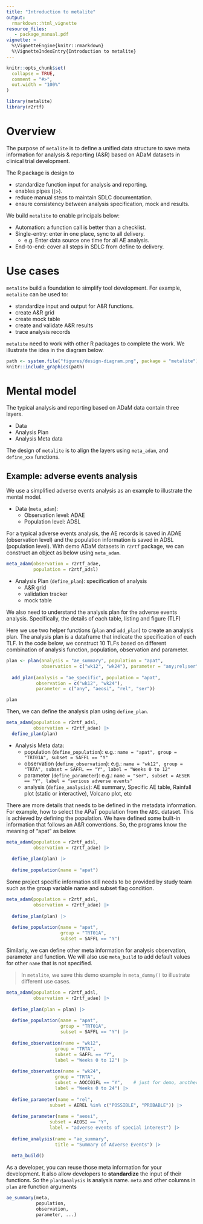 ```yaml
---
title: "Introduction to metalite"
output:
  rmarkdown::html_vignette
resource_files:
   - package_manual.pdf
vignette: >
  %\VignetteEngine{knitr::rmarkdown}
  %\VignetteIndexEntry{Introduction to metalite}
---
```


```r
knitr::opts_chunk$set(
  collapse = TRUE,
  comment = "#>",
  out.width = "100%"
)
```

```r
library(metalite)
library(r2rtf)
```

# Overview

The purpose of `metalite` is to define a unified data structure to save meta information 
for analysis & reporting (A&R) based on ADaM datasets in clinical trial development. 

The R package is design to 

- standardize function input for analysis and reporting. 
- enables pipes (`|>`).
- reduce manual steps to maintain SDLC documentation.
- ensure consistency between analysis specification, mock and results.

We build `metalite` to enable principals below:

- Automation: a function call is better than a checklist. 
- Single-entry: enter in one place, sync to all delivery. 
  - e.g. Enter data source one time for all AE analysis.
- End-to-end: cover all steps in SDLC from define to delivery.

# Use cases 

`metalite` build a foundation to simplify tool development. 
For example, `metalite` can be used to: 

- standardize input and output for A&R functions. 
- create A&R grid 
- create mock table 
- create and validate A&R results
- trace analysis records 

`metalite` need to work with other R packages to complete the work. 
We illustrate the idea in the diagram below.

```r
path <- system.file("figures/design-diagram.png", package = "metalite")
knitr::include_graphics(path)
```

# Mental model

The typical analysis and reporting based on ADaM data contain three layers.

- Data
- Analysis Plan 
- Analysis Meta data

The design of `metalite` is to align the layers using `meta_adam`, and `define_xxx` functions. 

## Example: adverse events analysis

We use a simplified adverse events analysis as an example to illustrate the mental model. 

- Data (`meta_adam`):
  + Observation level: ADAE
  + Population level:  ADSL

For a typical adverse events analysis, 
the AE records is saved in ADAE (observation level) and 
the population information is saved in ADSL (population level). 
With demo ADaM datasets in `r2rtf` package, we can construct an object as below using `meta_adam`. 

```r
meta_adam(observation = r2rtf_adae, 
          population = r2rtf_adsl) 
```

- Analysis Plan (`define_plan`): specification of analysis 
  + A&R grid 
  + validation tracker 
  + mock table

We also need to understand the analysis plan for the adverse events analysis. 
Specifically, the details of each table, listing and figure (TLF)

Here we use two helper functions (`plan` and `add_plan`) to create an analysis plan.
The analysis plan is a dataframe that indicate the specification of each TLF.
In the code below, we construct 10 TLFs based on different combination of 
analysis function, population, observation and parameter. 

```r
plan <- plan(analysis = "ae_summary", population = "apat", 
             observation = c("wk12", "wk24"), parameter = "any;rel;ser") |>
  
  add_plan(analysis = "ae_specific", population = "apat", 
           observation = c("wk12", "wk24"), 
           parameter = c("any", "aeosi", "rel", "ser"))

plan
```

Then, we can define the analysis plan using `define_plan`.

```r
meta_adam(population = r2rtf_adsl,
          observation = r2rtf_adae) |>
  define_plan(plan)
```
  
- Analysis Meta data: 
  + population (`define_population`): e.g.: `name = "apat", group = "TRT01A", subset = SAFFL == "Y"` 
  + observation (`define_observation`): e.g.: `name = "wk12", group = "TRTA", subset = SAFFL == "Y", label = "Weeks 0 to 12"` 
  + parameter (`define_parameter`): e.g.: `name = "ser", subset = AESER == "Y", label = "serious adverse events"`
  + analysis (`define_analysis`): AE summary, Specific AE table, Rainfall plot (static or interactive), Volcano plot, etc

There are more details that needs to be defined in the metadata information. 
For example, how to select the APaT population from the `ADSL` dataset. 
This is achieved by defining the population. 
We have defined some built-in information that follows an A&R conventions. 
So, the programs know the meaning of "apat" as below. 

```r
meta_adam(population = r2rtf_adsl, 
          observation = r2rtf_adae) |>
  
  define_plan(plan) |>
  
  define_population(name = "apat")
```

Some project specific information still needs to be provided by study team 
such as the group variable name and subset flag condition. 

```r
meta_adam(population = r2rtf_adsl, 
          observation = r2rtf_adae) |>
  
  define_plan(plan) |>
  
  define_population(name = "apat",
                    group = "TRT01A", 
                    subset = SAFFL == "Y")
```

Similarly, we can define other meta information 
for analysis observation, parameter and function.
We will also use `meta_build` to add default values for other `name` that is not specified. 

> In `metalite`, we save this demo example in `meta_dummy()` to illustrate different use cases.

```r
meta_adam(population = r2rtf_adsl, 
          observation = r2rtf_adae) |>
  
  define_plan(plan = plan) |>
  
  define_population(name = "apat",
                    group = "TRT01A", 
                    subset = SAFFL == "Y") |>
  
  define_observation(name = "wk12",
                  group = "TRTA", 
                  subset = SAFFL == "Y", 
                  label = "Weeks 0 to 12") |>
  
  define_observation(name = "wk24",
                  group = "TRTA", 
                  subset = AOCC01FL == "Y",    # just for demo, another flag shall be used.  
                  label = "Weeks 0 to 24") |>
  
  define_parameter(name = "rel", 
                subset = AEREL %in% c("POSSIBLE", "PROBABLE")) |>
  
  define_parameter(name = "aeosi", 
                subset = AEOSI == "Y", 
                label = "adverse events of special interest") |> 
  
  define_analysis(name = "ae_summary", 
                  title = "Summary of Adverse Events") |>
  
  meta_build()
```

As a developer, you can reuse those meta information for your development. 
It also allow developers to **standardize** the input of their functions.
So the `plan$analysis` is analysis name. `meta` and other columns in `plan` are function arguments

```r
ae_summary(meta, 
           population, 
           observation, 
           parameter, ...)
```




